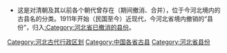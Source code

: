 * 这是对清朝及其以前各个朝代曾存在（期间撤消、合并），位于今河北境内的古县名的分类。1911年开始（民国至今）近现代，今河北省境内撤销的“县份”，归入[[:Category:河北省已撤消的县份|:Category:河北省已撤消的县份]]。
{{中国古代行政区划分类向导|state=expanded}}

[[Category:河北古代行政区划|Category:河北古代行政区划]]
[[Category:中国各省古县|Category:中国各省古县]]
[[Category:河北省县份|Category:河北省县份]]
